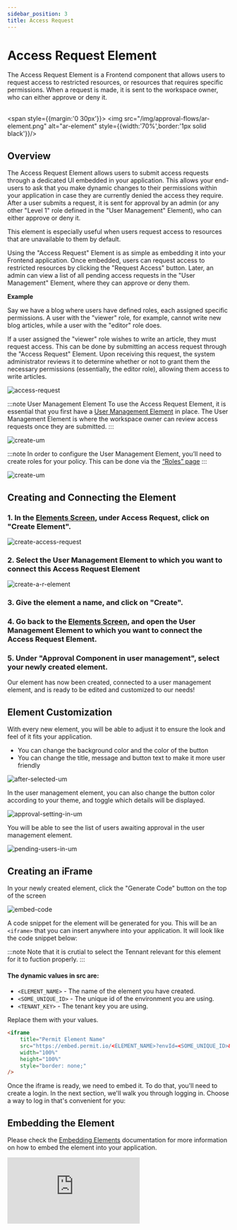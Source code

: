 ```yaml
---
sidebar_position: 3
title: Access Request
---
```



# Access Request Element

<span className="subtitle-custom">
The Access Request Element is a Frontend component that allows users to request access to restricted resources, or resources that requires specific permissions. 
When a request is made, it is sent to the workspace owner, who can either approve or deny it.
</span>
<br/>
<br/>

<span style={{margin:'0 30px'}}>
<img src="/img/approval-flows/ar-element.png" alt="ar-element" style={{width:'70%',border:'1px solid black'}}/>
</span>

## Overview

The Access Request Element allows users to submit access requests through a dedicated UI embedded in your application. 
This allows your end-users to ask that you make dynamic changes to their permissions within your application in case they are currently denied the access they require.
After a user submits a request, it is sent for approval by an admin (or any other "Level 1" role defined in the "User Management" Element), who can either approve or deny it.

This element is especially useful when users request access to resources that are unavailable to them by default.

Using the "Access Request" Element is as simple as embedding it into your Frontend application. Once embedded, users can request access to restricted resources by clicking the "Request Access" button.
Later, an admin can view a list of all pending access requests in the "User Management" Element, where they can approve or deny them.

**Example**

Say we have a blog where users have defined roles, each assigned specific permissions. A user with the "viewer" role, for example, cannot write new blog articles, while a user with the "editor" role does.

If a user assigned the "viewer" role wishes to write an article, they must request access. This can be done by submitting an access request through the "Access Request" Element. Upon receiving this request, the system administrator reviews it to determine whether or not to grant them the necessary permissions (essentially, the editor role), allowing them access to write articles.

![access-request](/img/approval-flows/diagram.png)


:::note User Management Element
To use the Access Request Element, it is essential that you first have a [User Management Element](/embeddable-uis/element/user-management) in place. The User Management Element is where the workspace owner can review access requests once they are submitted. 
:::

![create-um](/img/approval-flows/um-el-users-and-pending-user.png)

:::note
In order to configure the User Management Element, you’ll need to create roles for your policy. This can be done via the <a className="text-[#6851ff]" href="https://app.permit.io/policy-editor/roles"> “Roles” page</a>
:::

![create-um](/img/approval-flows/create-um-element.png)

## Creating and Connecting the Element

### 1. In the [Elements Screen](https://app.permit.io/elements), under Access Request, click on "Create Element". 

![create-access-request](/img/approval-flows/access-request.png)

### 2. Select the User Management Element to which you want to connect this Access Request Element

![create-a-r-element](/img/approval-flows/create-a-r-element.png)

### 3. Give the element a name, and click on "Create". 

### 4. Go back to the [Elements Screen](https://app.permit.io/elements), and open the User Management Element to which you want to connect the Access Request Element.

### 5. Under "Approval Component in user management", select your newly created element. 

Our element has now been created, connected to a user management element, and is ready to be edited and customized to our needs! 

## Element Customization

With every new element, you will be able to adjust it to ensure the look and feel of it fits your application. 

<div className="list">
    <ul>
        <li>
			<span>
                You can change the background color and the color of the button
			</span>
        </li>
            <li>
			<span>
                You can change the title, message and button text to make it more user friendly
			</span>
        </li>
    </ul>
</div>

![after-selected-um](/img/approval-flows/after-selected-um.png)

In the user management element, you can also change the button color according to your theme, and toggle which details will be displayed. 

![approval-setting-in-um](/img/approval-flows/approval-setting-in-um.png)

You will be able to see the list of users awaiting approval in the user management element.

![pending-users-in-um](/img/approval-flows/pending-users-in-um.png)

## Creating an iFrame

In your newly created element, click the "Generate Code" button on the top of the screen

![embed-code](/img/approval-flows/embed-code-ar.png)

A code snippet for the element will be generated for you.
This will be an `<iframe>` that you can insert anywhere into your application. It will look like the code snippet below:

:::note
Note that it is crutial to select the Tennant relevant for this element for it to fuction properly. 
:::

#### The dynamic values in src are:
- `<ELEMENT_NAME>` - The name of the element you have created.
- `<SOME_UNIQUE_ID>` - The unique id of the environment you are using.
- `<TENANT_KEY>` - The tenant key you are using.

Replace them with your values.

```html
<iframe
	title="Permit Element Name"
	src="https://embed.permit.io/<ELEMENT_NAME>?envId=<SOME_UNIQUE_ID>&darkMode=false&tenantKey=<TENANT_KEY>"
	width="100%"
	height="100%"
	style="border: none;"
/>
```

Once the iframe is ready, we need to embed it. To do that, you'll need to create a login. In the next section, we'll walk you through logging in. Choose a way to log in that's convenient for you:

## Embedding the Element

Please check the [Embedding Elements](/embeddable-uis/overview) documentation for more information on how to embed the element into your application.
<br/>

<div className="video-container">
    <iframe
        src="https://www.youtube.com/embed/xGYdDF65lkQ"
        title="YouTube video player"
        frameBorder="0"
        allow="accelerometer; autoplay; clipboard-write; encrypted-media; gyroscope; picture-in-picture"
        allowFullScreen
    ></iframe>
</div>
